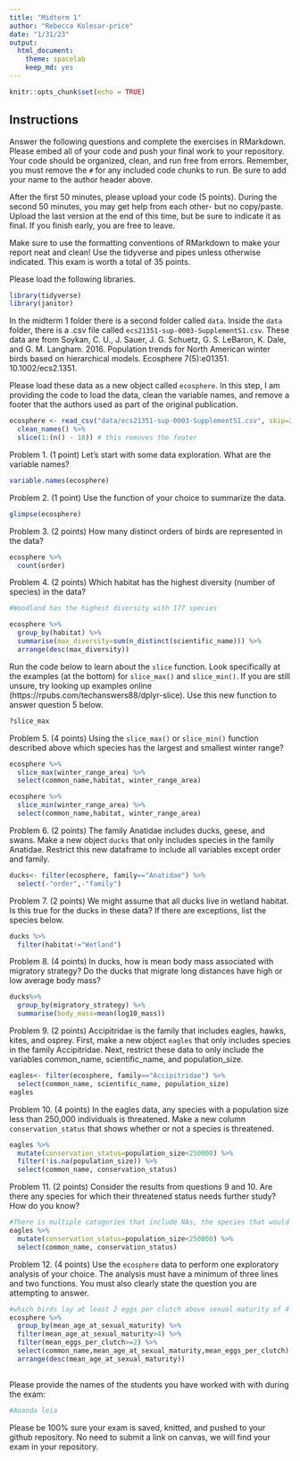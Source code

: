 ```yaml
---
title: "Midterm 1"
author: "Rebecca Kolesar-price"
date: "1/31/23"
output:
  html_document: 
    theme: spacelab
    keep_md: yes
---
```


```r
knitr::opts_chunk$set(echo = TRUE)
```

## Instructions
Answer the following questions and complete the exercises in RMarkdown. Please embed all of your code and push your final work to your repository. Your code should be organized, clean, and run free from errors. Remember, you must remove the `#` for any included code chunks to run. Be sure to add your name to the author header above.  

After the first 50 minutes, please upload your code (5 points). During the second 50 minutes, you may get help from each other- but no copy/paste. Upload the last version at the end of this time, but be sure to indicate it as final. If you finish early, you are free to leave.

Make sure to use the formatting conventions of RMarkdown to make your report neat and clean! Use the tidyverse and pipes unless otherwise indicated. This exam is worth a total of 35 points. 

Please load the following libraries.
```r
library(tidyverse)
library(janitor)
```

In the midterm 1 folder there is a second folder called `data`. Inside the `data` folder, there is a .csv file called `ecs21351-sup-0003-SupplementS1.csv`. These data are from Soykan, C. U., J. Sauer, J. G. Schuetz, G. S. LeBaron, K. Dale, and G. M. Langham. 2016. Population trends for North American winter birds based on hierarchical models. Ecosphere 7(5):e01351. 10.1002/ecs2.1351.  

Please load these data as a new object called `ecosphere`. In this step, I am providing the code to load the data, clean the variable names, and remove a footer that the authors used as part of the original publication.
```r
ecosphere <- read_csv("data/ecs21351-sup-0003-SupplementS1.csv", skip=2) %>% 
  clean_names() %>%
  slice(1:(n() - 18)) # this removes the footer
```

Problem 1. (1 point) Let's start with some data exploration. What are the variable names?
```r
variable.names(ecosphere)
```

Problem 2. (1 point) Use the function of your choice to summarize the data.
```r
glimpse(ecosphere)
```

Problem 3. (2 points) How many distinct orders of birds are represented in the data?
```r
ecosphere %>% 
  count(order)
```

Problem 4. (2 points) Which habitat has the highest diversity (number of species) in the data?
```r
#Woodland has the highest diversity with 177 species

ecosphere %>% 
  group_by(habitat) %>% 
  summarise(max_diversity=sum(n_distinct(scientific_name))) %>% 
  arrange(desc(max_diversity))
```


Run the code below to learn about the `slice` function. Look specifically at the examples (at the bottom) for `slice_max()` and `slice_min()`. If you are still unsure, try looking up examples online (https://rpubs.com/techanswers88/dplyr-slice). Use this new function to answer question 5 below.
```r
?slice_max
```

Problem 5. (4 points) Using the `slice_max()` or `slice_min()` function described above which species has the largest and smallest winter range?
```r
ecosphere %>% 
  slice_max(winter_range_area) %>% 
  select(common_name,habitat, winter_range_area)
```

```r
ecosphere %>% 
  slice_min(winter_range_area) %>% 
  select(common_name,habitat, winter_range_area)
```

Problem 6. (2 points) The family Anatidae includes ducks, geese, and swans. Make a new object `ducks` that only includes species in the family Anatidae. Restrict this new dataframe to include all variables except order and family.
```r
ducks<- filter(ecosphere, family=="Anatidae") %>% 
  select(-"order",-"family")
```

Problem 7. (2 points) We might assume that all ducks live in wetland habitat. Is this true for the ducks in these data? If there are exceptions, list the species below.
```r
ducks %>% 
  filter(habitat!="Wetland")
```

Problem 8. (4 points) In ducks, how is mean body mass associated with migratory strategy? Do the ducks that migrate long distances have high or low average body mass?
```r
ducks%>% 
  group_by(migratory_strategy) %>% 
  summarise(body_mass=mean(log10_mass))
```


Problem 9. (2 points) Accipitridae is the family that includes eagles, hawks, kites, and osprey. First, make a new object `eagles` that only includes species in the family Accipitridae. Next, restrict these data to only include the variables common_name, scientific_name, and population_size.
```r
eagles<- filter(ecosphere, family=="Accipitridae") %>% 
  select(common_name, scientific_name, population_size)
eagles
```

Problem 10. (4 points) In the eagles data, any species with a population size less than 250,000 individuals is threatened. Make a new column `conservation_status` that shows whether or not a species is threatened.
```r
eagles %>% 
  mutate(conservation_status=population_size<250000) %>% 
  filter(!is.na(population_size)) %>% 
  select(common_name, conservation_status)
```

Problem 11. (2 points) Consider the results from questions 9 and 10. Are there any species for which their threatened status needs further study? How do you know?
```r
#There is multiple catagories that include NAs, the species that would require more research would be the one below that appear as NA.
eagles %>% 
  mutate(conservation_status=population_size<250000) %>% 
  select(common_name, conservation_status)
```

Problem 12. (4 points) Use the `ecosphere` data to perform one exploratory analysis of your choice. The analysis must have a minimum of three lines and two functions. You must also clearly state the question you are attempting to answer.
```r
#which birds lay at least 2 eggs per clutch above sexual maturity of 4
ecosphere %>% 
  group_by(mean_age_at_sexual_maturity) %>% 
  filter(mean_age_at_sexual_maturity>4) %>% 
  filter(mean_eggs_per_clutch>=2) %>% 
  select(common_name,mean_age_at_sexual_maturity,mean_eggs_per_clutch) %>% 
  arrange(desc(mean_age_at_sexual_maturity))
  
```


Please provide the names of the students you have worked with with during the exam:
```r
#Ananda leia
```

Please be 100% sure your exam is saved, knitted, and pushed to your github repository. No need to submit a link on canvas, we will find your exam in your repository.